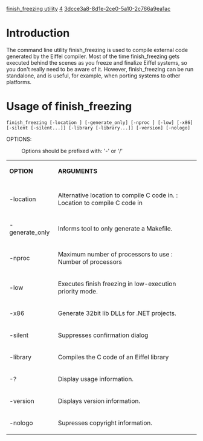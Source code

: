 [[Property:title|finish_freezing utility]]
[[Property:weight|4]]
[[Property:uuid|3dcce3a8-8d1e-2ce0-5a10-2c766a9ea1ac]]

=Introduction=

The command line utility finish_freezing is used to compile external code generated by the Eiffel compiler. Most of the time finish_freezing gets executed behind the scenes as you freeze and finalize Eiffel systems, so you don't really need to be aware of it. However, finish_freezing can be run standalone, and is useful, for example, when porting systems to other platforms.

=Usage of finish_freezing=

<code lang="text">
finish_freezing [-location <directory>] [-generate_only] [-nproc <n>] [-low]
[-x86] [-silent [-silent...]] [-library [-library...]] [-version] [-nologo]
</code>

OPTIONS:
:Options should be prefixed with: '-' or '/'

{| border="1"
|-
| '''OPTION'''
| '''ARGUMENTS'''
|-
|-
|  -location
|  Alternative location to compile C code in.
<directory>: Location to compile C code in
|-
| -generate_only
| Informs tool to only generate a Makefile.
|-
| -nproc 
| Maximum number of processors to use 
<n>: Number of processors
|-
| -low
| Executes finish freezing in low-execution priority mode. 
|-
| -x86
| Generate 32bit lib DLLs for .NET projects. 
|-
| -silent
| Suppresses confirmation dialog 
|-
| -library
| Compiles the C code of an Eiffel library 
|-
| -?
| Display usage information. 
|-
| -version
| Displays version information. 
|-
| -nologo
| Supresses copyright information. 
|}




